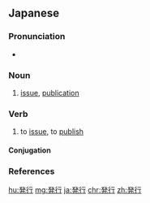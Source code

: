 {{also|發行|发行}}
==Japanese==
{{ja-kanjitab|はつ|k1=はっ|こう|yomi=o}}

===Pronunciation===
* {{ja-pron|はっこう|y=o|acc=0|acc_ref=NHK}}

===Noun===
{{ja-noun|kyu=發行|はっこう}}

# [[issue]], [[publication]]

===Verb===
{{ja-verb-suru|kyu=發行|はっこう}}

# to [[issue]], to [[publish]]

====Conjugation====
{{ja-suru|はっこう}}

===References===
<references/>

[[hu:発行]]
[[mg:発行]]
[[ja:発行]]
[[chr:発行]]
[[zh:発行]]